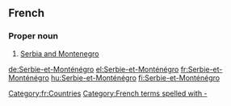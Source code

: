 ==French==

===Proper noun===
{{head|fr|proper noun|head=[[Serbie]]-et-[[Monténégro]]}}

# [[Serbia and Montenegro]]

[[Category:fr:Countries]]
[[Category:French terms spelled with -]]

[[de:Serbie-et-Monténégro]]
[[el:Serbie-et-Monténégro]]
[[fr:Serbie-et-Monténégro]]
[[hu:Serbie-et-Monténégro]]
[[fi:Serbie-et-Monténégro]]